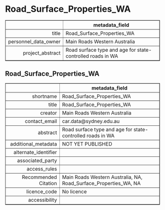 Road_Surface_Properties_WA
===
<!-- html table generated in R 3.6.0 by xtable 1.8-4 package -->
<!-- Fri May 22 19:16:40 2020 -->
<table border=1>
<tr> <th>  </th> <th> metadata_field </th>  </tr>
  <tr> <td align="right"> title </td> <td> Road_Surface_Properties_WA </td> </tr>
  <tr> <td align="right"> personnel_data_owner </td> <td> Main Roads Western Australia </td> </tr>
  <tr> <td align="right"> project_abstract </td> <td> Road surface type and age for state-controlled roads in WA </td> </tr>
   </table>



Road_Surface_Properties_WA
---
<!-- html table generated in R 3.6.0 by xtable 1.8-4 package -->
<!-- Fri May 22 19:16:40 2020 -->
<table border=1>
<tr> <th>  </th> <th> metadata_field </th>  </tr>
  <tr> <td align="right"> shortname </td> <td> Road_Surface_Properties_WA </td> </tr>
  <tr> <td align="right"> title </td> <td> Road_Surface_Properties_WA </td> </tr>
  <tr> <td align="right"> creator </td> <td> Main Roads Western Australia </td> </tr>
  <tr> <td align="right"> contact_email </td> <td> car.data@sydney.edu.au </td> </tr>
  <tr> <td align="right"> abstract </td> <td> Road surface type and age for state-controlled roads in WA </td> </tr>
  <tr> <td align="right"> additional_metadata </td> <td> NOT YET PUBLISHED </td> </tr>
  <tr> <td align="right"> alternate_identifier </td> <td>  </td> </tr>
  <tr> <td align="right"> associated_party </td> <td>  </td> </tr>
  <tr> <td align="right"> access_rules </td> <td>  </td> </tr>
  <tr> <td align="right"> Recommended Citation </td> <td> Main Roads Western Australia, NA, Road_Surface_Properties_WA, NA </td> </tr>
  <tr> <td align="right"> licence_code </td> <td> No licence </td> </tr>
  <tr> <td align="right"> accessibility </td> <td>  </td> </tr>
   </table>



